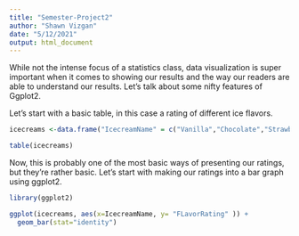 ```yaml
---
title: "Semester-Project2"
author: "Shawn Vizgan"
date: "5/12/2021"
output: html_document
---
```


While not the intense focus of a statistics class, data visualization is super important when it comes to showing our results and the way our readers are able to understand our results. Let's talk about some nifty features of Ggplot2.

Let's start with a basic table, in this case a rating of different ice flavors.


```r
icecreams <-data.frame("IcecreamName" = c("Vanilla","Chocolate","Strawberry"),"FlavorRating" = c(80,40,60) )

table(icecreams)
```

Now, this is probably one of the most basic ways of presenting our ratings, but they're rather basic. Let's start with making our ratings into a bar graph using ggplot2.

```r
library(ggplot2)

ggplot(icecreams, aes(x=IcecreamName, y= "FLavorRating" )) +
  geom_bar(stat="identity")



```